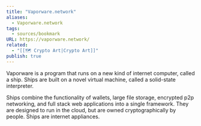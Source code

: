 ```yaml
---
title: "Vaporware.network"
aliases:
  - Vaporware.network
tags:
  - sources/bookmark
URL: https://vaporware.network/
related:
  - "[[🗺️ Crypto Art|Crypto Art]]"
publish: true
---
```


Vaporware is a program that runs on a new kind of internet computer, called a ship. Ships are built on a novel virtual machine, called a solid-state interpreter.

Ships combine the functionality of wallets, large file storage, encrypted p2p networking, and full stack web applications into a single framework. They are designed to run in the cloud, but are owned cryptographically by people. Ships are internet appliances.